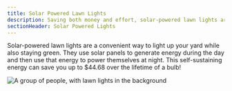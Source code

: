 ```yaml
---
title: Solar Powered Lawn Lights
description: Saving both money and effort, solar-powered lawn lights are a great investment for your green lawn!
sectionHeader: Solar Powered Lights
---
```


Solar-powered lawn lights are a convenient way to light up your yard while also staying green.
They use solar panels to generate energy during the day and then use that energy to power themselves at night.
This self-sustaining energy can save you up to $44.68 over the lifetime of a bulb!

![A group of people, with lawn lights in the background](/images/lawn_lights.avif)
